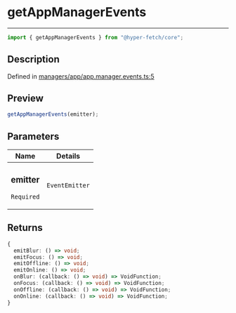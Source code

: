 # getAppManagerEvents

<div class="api-docs__separator" data-reactroot="">

---

</div><div class="api-docs__import" data-reactroot="">

```ts
import { getAppManagerEvents } from "@hyper-fetch/core";
```

</div><div class="api-docs__section">

## Description

</div><div class="api-docs__description"><span class="api-docs__do-not-parse">

</span></div><p class="api-docs__definition">

Defined in
[managers/app/app.manager.events.ts:5](https://github.com/BetterTyped/hyper-fetch/blob/c3e2c45/packages/core/src/managers/app/app.manager.events.ts#L5)

</p><div class="api-docs__section">

## Preview

</div><div class="api-docs__preview fn">

```ts
getAppManagerEvents(emitter);
```

</div><div class="api-docs__section">

## Parameters

</div>
<div class="api-docs__parameters">
<table>
<thead><tr><th>Name</th><th>Details</th></tr></thead>
<tbody><tr param-data="emitter"><td class="api-docs__param-name required">

### emitter

`Required`

</td><td class="api-docs__param-type">

`EventEmitter`

</td></tr></tbody></table></div><div class="api-docs__section">

## Returns

</div><div class="api-docs__returns">

```ts
{
  emitBlur: () => void;
  emitFocus: () => void;
  emitOffline: () => void;
  emitOnline: () => void;
  onBlur: (callback: () => void) => VoidFunction;
  onFocus: (callback: () => void) => VoidFunction;
  onOffline: (callback: () => void) => VoidFunction;
  onOnline: (callback: () => void) => VoidFunction;
}
```

</div>
